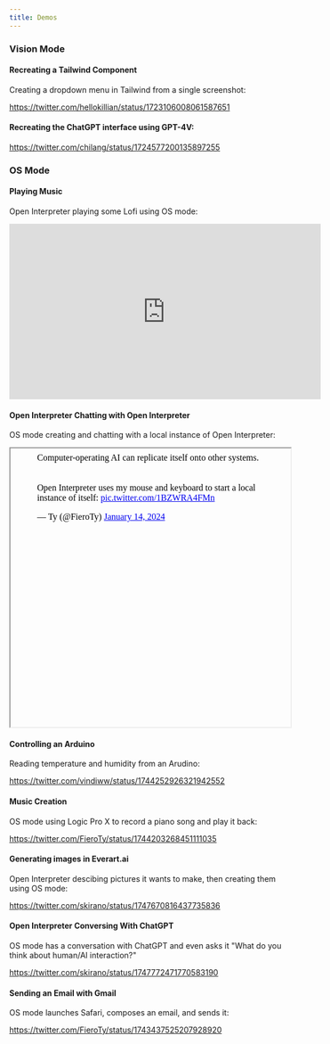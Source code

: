 ```yaml
---
title: Demos
---
```


### Vision Mode

#### Recreating a Tailwind Component

Creating a dropdown menu in Tailwind from a single screenshot:

https://twitter.com/hellokillian/status/1723106008061587651

#### Recreating the ChatGPT interface using GPT-4V:

https://twitter.com/chilang/status/1724577200135897255

### OS Mode

#### Playing Music

Open Interpreter playing some Lofi using OS mode:

<iframe width="560" height="315" src="https://www.youtube.com/embed/-n8qYi5HhO8?si=huEpYFBEwotBIMMs" title="YouTube video player" frameborder="0" allow="accelerometer; autoplay; clipboard-write; encrypted-media; gyroscope; picture-in-picture; web-share" allowfullscreen></iframe>

#### Open Interpreter Chatting with Open Interpreter

OS mode creating and chatting with a local instance of Open Interpreter:

<iframe src="data:text/html;charset=utf-8,%0A%3Cblockquote%20class%3D%22twitter-tweet%22%20data-media-max-width%3D%22560%22%3E%0A%20%20%20%20%3Cp%20lang%3D%22en%22%20dir%3D%22ltr%22%3EComputer-operating%20AI%20can%20replicate%20itself%20onto%20other%20systems.%20%F0%9F%A4%AF%3Cbr%3E%3Cbr%3E%0A%20%20%20%20Open%20Interpreter%20uses%20my%20mouse%20and%20keyboard%20to%20start%20a%20local%20instance%20of%20itself%3A%20%0A%20%20%20%20%3Ca%20href%3D%22https%3A//t.co/1BZWRA4FMn%22%3Epic.twitter.com/1BZWRA4FMn%3C/a%3E%3C/p%3E%26mdash%3B%20Ty%20%28%40FieroTy%29%20%0A%20%20%20%20%3Ca%20href%3D%22https%3A//twitter.com/FieroTy/status/1746639975234560101%3Fref_src%3Dtwsrc%255Etfw%22%3EJanuary%2014%2C%202024%3C/a%3E%0A%3C/blockquote%3E%20%0A%3Cscript%20async%20src%3D%22https%3A//platform.twitter.com/widgets.js%22%20charset%3D%22utf-8%22%3E%3C/script%3E%0A" width="100%" height="500"></iframe>

#### Controlling an Arduino

Reading temperature and humidity from an Arudino:

https://twitter.com/vindiww/status/1744252926321942552

#### Music Creation

OS mode using Logic Pro X to record a piano song and play it back:

https://twitter.com/FieroTy/status/1744203268451111035

#### Generating images in Everart.ai

Open Interpreter descibing pictures it wants to make, then creating them using OS mode:

https://twitter.com/skirano/status/1747670816437735836

#### Open Interpreter Conversing With ChatGPT

OS mode has a conversation with ChatGPT and even asks it "What do you think about human/AI interaction?"

https://twitter.com/skirano/status/1747772471770583190

#### Sending an Email with Gmail

OS mode launches Safari, composes an email, and sends it:

https://twitter.com/FieroTy/status/1743437525207928920